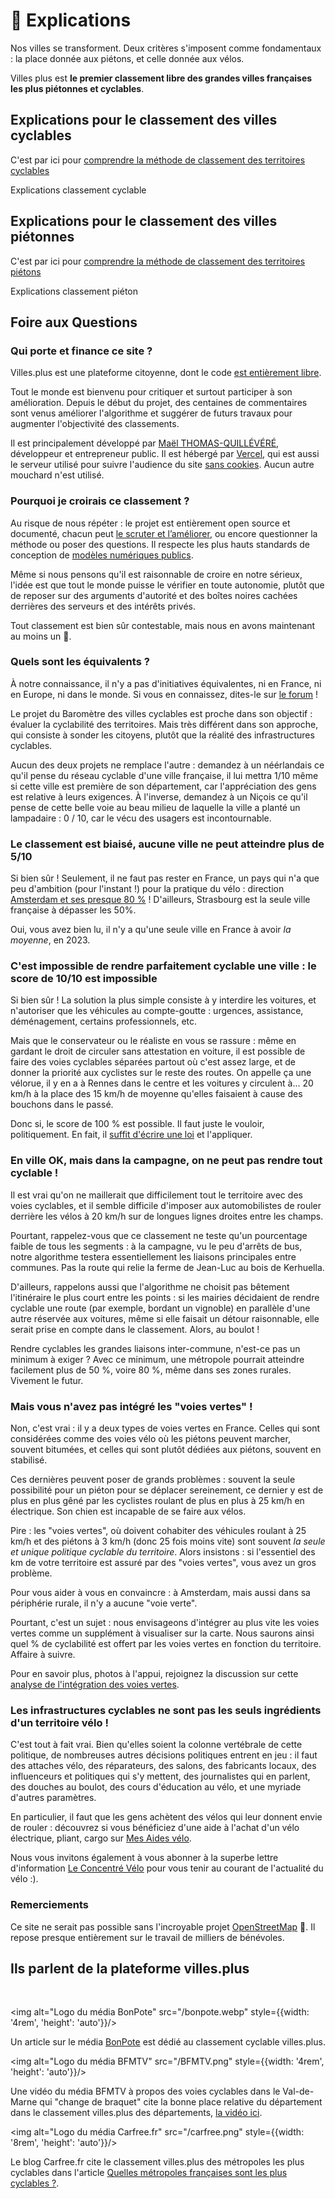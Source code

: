 
# 📖 Explications

Nos villes se transforment. Deux critères s'imposent comme fondamentaux : la place donnée aux piétons, et celle donnée aux vélos. 

Villes plus est **le premier classement libre des grandes villes françaises les plus piétonnes et cyclables**.


## Explications pour le classement des villes cyclables
C'est par ici pour [comprendre la méthode de classement des territoires cyclables](/explications/cyclables)

<ArticleImportantLink to="/explications/cyclables">Explications classement cyclable</ArticleImportantLink>

## Explications pour le classement des villes piétonnes
C'est par ici pour [comprendre la méthode de classement des territoires piétons](/explications/pietonnes)

<ArticleImportantLink to="/explications/pietonnes">Explications classement piéton</ArticleImportantLink>


## Foire aux Questions

### Qui porte et finance ce site ?

Villes.plus est une plateforme citoyenne, dont le code [est entièrement libre](https://github.com/laem/villes.plus).

Tout le monde est bienvenu pour critiquer et surtout participer à son amélioration. Depuis le début du projet, des centaines de commentaires sont venus améliorer l'algorithme et suggérer de futurs travaux pour augmenter l'objectivité des classements.

Il est principalement développé par [Maël THOMAS-QUILLÉVÉRÉ](https://kont.me), développeur et entrepreneur public. Il est hébergé par [Vercel](https://vercel.com), qui est aussi le serveur utilisé pour suivre l'audience du site [sans cookies](https://vercel.com/docs/analytics#how-visitors-are-determined). Aucun autre mouchard n'est utilisé.

### Pourquoi je croirais ce classement ? 

Au risque de nous répéter : le projet est entièrement open source et documenté, chacun peut [le scruter et l’améliorer](https://github.com/laem/villes.plus/issues?q=is%3Aissue+is%3Aopen+label%3ACyclable), ou encore questionner la méthode ou poser des questions. Il respecte les plus hauts standards de conception de [modèles numériques publics](https://publi.codes/docs/pourquoi-publicodes/standard-modeles-ouverts). 

Même si nous pensons qu'il est raisonnable de croire en notre sérieux, l'idée est que tout le monde puisse le vérifier en toute autonomie, plutôt que de reposer sur des arguments d'autorité et des boîtes noires cachées derrières des serveurs et des intérêts privés. 


Tout classement est bien sûr contestable, mais nous en avons maintenant au moins un 🙂.

### Quels sont les équivalents ? 

À notre connaissance, il n'y a pas d'initiatives équivalentes, ni en France, ni en Europe, ni dans le monde. Si vous en connaissez, dites-le sur [le forum](https://github.com/laem/villes.plus) !

Le projet du Baromètre des villes cyclables est proche dans son objectif : évaluer la cyclabilité des territoires. Mais très différent dans son approche, qui consiste à sonder les citoyens, plutôt que la réalité des infrastructures cyclables. 

Aucun des deux projets ne remplace l'autre : demandez à un néérlandais ce qu'il pense du réseau cyclable d'une ville française, il lui mettra 1/10 même si cette ville est première de son département, car l'appréciation des gens est relative à leurs exigences. À l'inverse, demandez à un Niçois ce qu'il pense de cette belle voie au beau milieu de laquelle la ville a planté un lampadaire : 0 / 10, car le vécu des usagers est incontournable. 

### Le classement est biaisé, aucune ville ne peut atteindre plus de 5/10

Si bien sûr ! Seulement, il ne faut pas rester en France, un pays qui n'a que peu d'ambition (pour l'instant !) pour la pratique du vélo : direction [Amsterdam et ses presque 80 %](/cyclables/47811) ! D'ailleurs, Strasbourg est la seule ville française à dépasser les 50%. 

Oui, vous avez bien lu, il n'y a qu'une seule ville en France à avoir *la moyenne*, en 2023. 

### C'est impossible de rendre parfaitement cyclable une ville : le score de 10/10 est impossible

Si bien sûr ! La solution la plus simple consiste à y interdire les voitures, et n'autoriser que les véhicules au compte-goutte : urgences, assistance, déménagement, certains professionnels, etc.

Mais que le conservateur ou le réaliste en vous se rassure : même en gardant le droit de circuler sans attestation en voiture, il est possible de faire des voies cyclables séparées partout où c'est assez large, et de donner la priorité aux cyclistes sur le reste des routes. On appelle ça une vélorue, il y en a à Rennes dans le centre et les voitures y circulent à... 20 km/h à la place des 15 km/h de moyenne qu'elles faisaient à cause des bouchons dans le passé.

Donc si, le score de 100 % est possible. Il faut juste le vouloir, politiquement. En fait, il [suffit d'écrire une loi](https://kont.me/ville-loi-2024) et l'appliquer.

### En ville OK, mais dans la campagne, on ne peut pas rendre tout cyclable !

Il est vrai qu'on ne maillerait que difficilement tout le territoire avec des voies cyclables, et il semble difficile d'imposer aux automobilistes de rouler derrière les vélos à 20 km/h sur de longues lignes droites entre les champs. 

Pourtant, rappelez-vous que ce classement ne teste qu'un pourcentage faible de tous les segments : à la campagne, vu le peu d'arrêts de bus, notre algorithme testera essentiellement les liaisons principales entre communes. Pas la route qui relie la ferme de Jean-Luc au bois de Kerhuella. 

D'ailleurs, rappelons aussi que l'algorithme ne choisit pas bêtement l'itinéraire le plus court entre les points : si les mairies décidaient de rendre cyclable une route (par exemple, bordant un vignoble) en parallèle d'une autre réservée aux voitures, même si elle faisait un détour raisonnable, elle serait prise en compte dans le classement. Alors, au boulot ! 

Rendre cyclables les grandes liaisons inter-commune, n'est-ce pas un minimum à exiger ? Avec ce minimum, une métropole pourrait atteindre facilement plus de 50 %, voire 80 %, même dans ses zones rurales. Vivement le futur. 


### Mais vous n'avez pas intégré les "voies vertes" !


Non, c'est vrai : il y a deux types de voies vertes en France. Celles qui sont considérées comme des voies vélo où les piétons peuvent marcher, souvent bitumées, et celles qui sont plutôt dédiées aux piétons, souvent en stabilisé. 

Ces dernières peuvent poser de grands problèmes : souvent la seule possibilité pour un piéton pour se déplacer sereinement, ce dernier y est de plus en plus gêné par les cyclistes roulant de plus en plus à 25 km/h en électrique. Son chien est incapable de se faire aux vélos. 

Pire : les "voies vertes", où doivent cohabiter des véhicules roulant à 25 km/h et des piétons à 3 km/h (donc 25 fois moins vite) sont souvent *la seule et unique politique cyclable du territoire*. Alors insistons : si l'essentiel des km de votre territoire est assuré par des "voies vertes", vous avez un gros problème. 

Pour vous aider à vous en convaincre : à Amsterdam, mais aussi dans sa périphérie rurale, il n'y a aucune "voie verte". 

Pourtant, c'est un sujet : nous envisageons d'intégrer au plus vite les voies vertes comme un supplément à visualiser sur la carte. Nous saurons ainsi quel % de cyclabilité est offert par les voies vertes en fonction du territoire. Affaire à suivre. 

Pour en savoir plus, photos à l'appui, rejoignez la discussion sur cette [analyse de l'intégration des voies vertes](https://github.com/laem/villes.plus/issues/87). 


### Les infrastructures cyclables ne sont pas les seuls ingrédients d'un territoire vélo ! 

C'est tout à fait vrai. Bien qu'elles soient la colonne vertébrale de cette politique, de nombreuses autres décisions politiques entrent en jeu : il faut des attaches vélo, des réparateurs, des salons, des fabricants locaux, des influenceurs et politiques qui s'y mettent, des journalistes qui en parlent, des douches au boulot, des cours d'éducation au vélo, et une myriade d'autres paramètres. 

En particulier, il faut que les gens achètent des vélos qui leur donnent envie de rouler : découvrez si vous bénéficiez d'une aide à l'achat d'un vélo électrique, pliant, cargo sur [Mes Aides vélo](https://mesaidesvelo.fr). 

Nous vous invitons également à vous abonner à la superbe lettre d'information [Le Concentré Vélo](https://leconcentrevelo.fr) pour vous tenir au courant de l'actualité du vélo :).  



### Remerciements 


Ce site ne serait pas possible sans l'incroyable projet [OpenStreetMap](https://openstreetmap.org/) 🤩. Il repose presque entièrement sur le travail de milliers de bénévoles. 


## Ils parlent de la plateforme villes.plus

<br/>

<img alt="Logo du média BonPote" src="/bonpote.webp" style={{width: '4rem', 'height': 'auto'}}/>

Un article sur le média [BonPote](https://bonpote.com/le-top-10-des-villes-cyclables-en-france) est dédié au classement cyclable villes.plus.

<img alt="Logo du média BFMTV" src="/BFMTV.png" style={{width: '4rem', 'height': 'auto'}}/>

Une vidéo du média BFMTV à propos des voies cyclables dans le Val-de-Marne qui "change de braquet" cite la bonne place relative du département dans le classement villes.plus des départements, [la vidéo ici](https://www.bfmtv.com/paris/replay-emissions/hors-series/action-le-val-de-marne-a-velo-le-departement-change-de-braquet_VN-202306260405.html).

<img alt="Logo du média Carfree.fr" src="/carfree.png" style={{width: '8rem', 'height': 'auto'}}/>

Le blog Carfree.fr cite le classement villes.plus des métropoles les plus cyclables dans l'article [Quelles métropoles françaises sont les plus cyclables ?](http://carfree.fr/index.php/2023/01/03/quelles-metropoles-francaises-sont-les-plus-cyclables).


